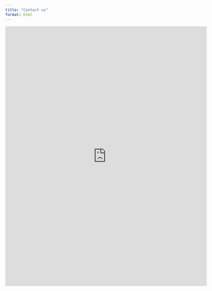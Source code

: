 ```yaml
---
title: "Contact us"
format: html
---
```


```{=html}
<iframe src="https://docs.google.com/forms/d/e/1FAIpQLSfdwD3kwMnNPVtpw89D9OK7t_NevcwpPc0xfmRJxZy-1Shp7Q/viewform?embedded=true" width="640" height="824" frameborder="0" marginheight="0" marginwidth="0">Loading…</iframe>
```